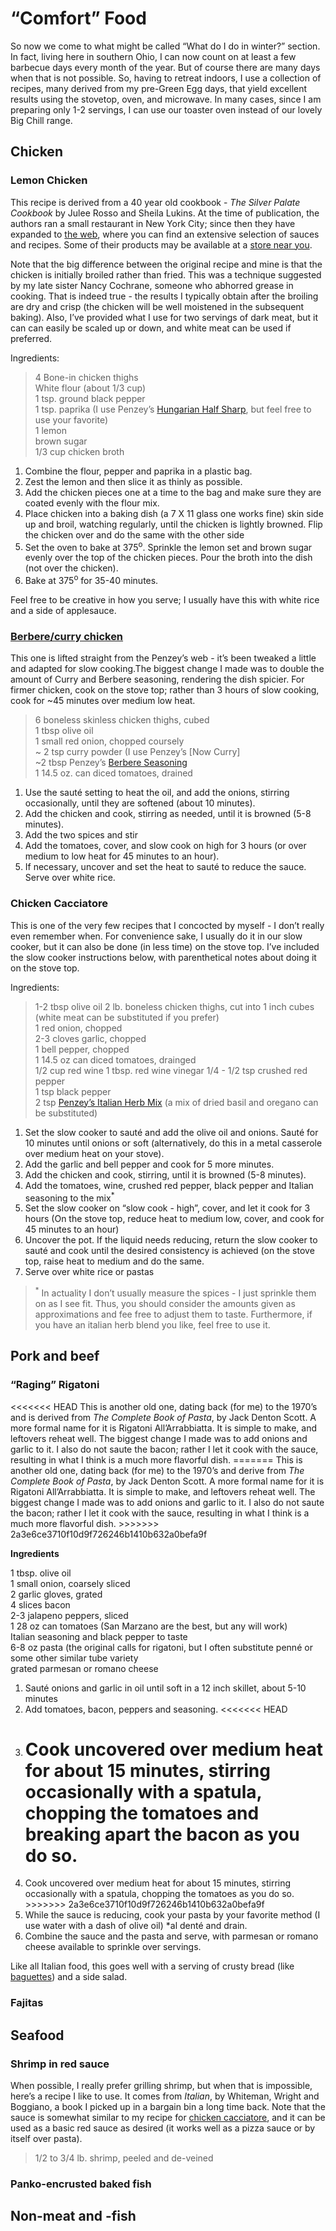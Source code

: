 # "Comfort" Food {#comfort}

So now we come to what might be called "What do I do in winter?" section.  In fact, living here in southern Ohio, I can now count on at least a few barbecue days every month of the year.  But of course there are many days when that is not possible.  So, having to retreat indoors, I use a collection of recipes, many derived from my pre-Green Egg days, that yield excellent results using the stovetop, oven, and microwave.  In many cases, since I am preparing only 1-2 servings, I can use our toaster oven instead of our lovely Big Chill range.

## Chicken 

### Lemon Chicken

This recipe is derived from a 40 year old cookbook - *The Silver Palate Cookbook* by Julee Rosso and Sheila Lukins.  At the time of publication, the authors ran a small restaurant in New York City; since then they have expanded to [the web](https://www.silverpalate.com/), where you can find an extensive selection of sauces and recipes.  Some of their products may be available at a [store near you](https://www.silverpalate.com/stores).

Note that the big difference between the original recipe and mine is that the chicken is initially broiled rather than fried.  This was a technique suggested by my late sister Nancy Cochrane, someone who abhorred grease in cooking.  That is indeed true - the results I typically obtain after the broiling are dry and crisp (the chicken will be well moistened in the subsequent baking).  Also, I've provided what I use for two servings of dark meat, but it can can easily be scaled up or down, and white meat can be used if preferred.

Ingredients:

> 4 Bone-in chicken thighs  
> White flour (about 1/3 cup)  
> 1 tsp. ground black pepper  
> 1 tsp. paprika (I use Penzey's [Hungarian Half Sharp](https://www.penzeys.com/online-catalog/hungarian-style-half-sharp-paprika/c-24/p-1147/pd-s), but feel free to use your favorite)  
> 1 lemon  
> brown sugar  
> 1/3 cup chicken broth  

1.  Combine the flour, pepper and paprika in a plastic bag.
2.  Zest the lemon and then slice it as thinly as possible.  
2.  Add the chicken pieces one at a time to the bag and make sure they are coated evenly with the flour mix.
3.  Place chicken into a baking dish (a 7 X 11 glass one works fine) skin side up and broil, watching regularly, until the chicken is lightly browned.  Flip the chicken over and do the same with the other side
4.  Set the oven to bake at 375^o^.  Sprinkle the lemon set and brown sugar evenly over the top of the chicken pieces.  Pour the broth into the dish (not over the chicken).
5.  Bake at 375^o^ for 35-40 minutes.

Feel free to be creative in how you serve; I usually have this with white rice and a side of applesauce. 

### [Berbere/curry chicken](https://www.penzeys.com/shop/recipes/berbere-chicken-and-rice/)

This one is lifted straight from the Penzey's web - it's been tweaked a little and adapted for slow cooking.The biggest change I made was to double the amount of Curry and Berbere seasoning, rendering the dish spicier.  For firmer chicken, cook on the stove top; rather than 3 hours of slow cooking, cook for ~45 minutes over medium low heat.

> 6 boneless skinless chicken thighs, cubed  
> 1 tbsp olive oil  
> 1 small red onion, chopped coursely  
> ~ 2 tsp curry powder (I use Penzey's [Now Curry]  
> ~2 tbsp Penzey's [Berbere Seasoning](https://www.penzeys.com/online-catalog/berbere-seasoning-blend/c-24/p-155/pd-s)    
> 1 14.5 oz. can diced tomatoes, drained  

1.  Use the sauté  setting to heat the oil, and add the onions, stirring occasionally, until they are softened (about 10 minutes).  
2.  Add the chicken and cook, stirring as needed, until it is browned (5-8 minutes).  
3.  Add the two spices and stir
4.  Add the tomatoes, cover, and slow cook on high for 3 hours (or over medium to low heat for 45 minutes to an hour).
5.  If necessary, uncover and set the heat to sauté to reduce the sauce.  Serve over white rice.

### Chicken Cacciatore {#cacciatore}

This is one of the very few recipes that I concocted by myself - I don't really even remember when.  For convenience sake, I usually do it in our slow cooker, but it can also be done (in less time) on the stove top.  I've included the slow cooker instructions below, with parenthetical notes about doing it on the stove top.

Ingredients:  

> 1-2 tbsp olive oil
> 2 lb. boneless chicken thighs, cut into 1 inch cubes (white meat can be substituted if you prefer)  
> 1 red onion, chopped  
> 2-3 cloves garlic, chopped  
> 1 bell pepper, chopped  
> 1 14.5 oz can diced tomatoes, drainged  
> 1/2 cup red wine
> 1 tbsp. red wine vinegar
> 1/4 - 1/2 tsp crushed red pepper  
> 1 tsp black pepper  
> 2 tsp [Penzey's Italian Herb Mix](https://www.penzeys.com/online-catalog/italian-herb-mix/c-24/p-183/pd-s) (a mix of dried basil and oregano can be substituted)  

1.  Set the slow cooker to sauté and add the olive oil and onions.  Sauté for 10 minutes until onions or soft (alternatively, do this in a metal casserole over medium heat on your stove).  
2.  Add the garlic and bell pepper and cook for 5 more minutes.
3.  Add the chicken and cook, stirring, until it is browned (5-8 minutes).  
4.  Add the tomatoes, wine, crushed red pepper, black pepper and Italian seasoning to the mix<sup>*</sup>
5.  Set the slow cooker on "slow cook - high", cover, and let it cook for 3 hours (On the stove top, reduce heat to medium low, cover, and cook for 45 minutes to an hour)
6.  Uncover the pot.  If the liquid needs reducing, return the slow cooker to sauté and cook until the desired consistency is achieved (on the stove top, raise heat to medium and do the same.
7.  Serve over white rice or pastas

> <sup>*</sup> In actuality I don't usually measure the spices - I just sprinkle them on as I see fit.  Thus, you should consider the amounts given as approximations and fee free to adjust them to taste.  Furthermore, if you have an italian herb blend you like, feel free to use it.

## Pork and beef {#comeat}

### "Raging" Rigatoni

<<<<<<< HEAD
This is another old one, dating back (for me) to the 1970's and is derived from *The Complete Book of Pasta*, by Jack Denton Scott.  A more formal name for it is Rigatoni All'Arrabbiatta.  It is simple to make, and leftovers reheat well. The biggest change I made was to add onions and garlic to it. I also do not saute the bacon; rather I let it cook with the sauce, resulting in what I think is a much more flavorful dish.
=======
This is another old one, dating back (for me) to the 1970's and derive from *The Complete Book of Pasta*, by Jack Denton Scott.  A more formal name for it is Rigatoni All'Arrabbiatta.  It is simple to make, and leftovers reheat well. The biggest change I made was to add onions and garlic to it. I also do not saute the bacon; rather I let it cook with the sauce, resulting in what I think is a much more flavorful dish.
>>>>>>> 2a3e6ce3710f10d9f726246b1410b632a0befa9f

**Ingredients**

1 tbsp. olive oil  
1 small onion, coarsely sliced  
2 garlic gloves, grated  
4 slices bacon  
2-3 jalapeno peppers, sliced  
1 28 oz can tomatoes (San Marzano are the best, but any will work)  
Italian seasoning and black pepper to taste  
6-8 oz pasta (the original calls for rigatoni, but I often substitute penné or some other similar tube variety  
grated parmesan or romano cheese

1.  Sauté onions and garlic in oil until soft in a 12 inch skillet, about 5-10 minutes
2.  Add tomatoes, bacon, peppers and seasoning.
<<<<<<< HEAD
3.  Cook uncovered over medium heat for about 15 minutes, stirring occasionally with a spatula, chopping the tomatoes and breaking apart the bacon as you do so.
=======
3.  Cook uncovered over medium heat for about 15 minutes, stirring occasionally with a spatula, chopping the tomatoes as you do so.
>>>>>>> 2a3e6ce3710f10d9f726246b1410b632a0befa9f
4.  While the sauce is reducing, cook your pasta by your favorite method (I use water with a dash of olive oil) *al denté and drain.
5.  Combine the sauce and the pasta and serve, with parmesan or romano cheese available to sprinkle over servings.  

Like all Italian food, this goes well with a serving of crusty bread (like [baguettes](#baguettes)) and a side salad.

### Fajitas {#fajitas}

## Seafood {#coseafood} 

### Shrimp in red sauce

When possible, I really prefer grilling shrimp, but when that is impossible, here's a recipe I like to use. It comes from *Italian*, by Whiteman, Wright and Boggiano, a book I picked up in a bargain bin a long time back.  Note that the sauce is somewhat similar to my recipe for [chicken cacciatore](#cacciatore), and it can be used as a basic red sauce as desired (it works well as a pizza sauce or by itself over pasta).

> 1/2 to 3/4 lb. shrimp, peeled and de-veined

### Panko-encrusted baked fish

## Non-meat and -fish {#conomeat} 

